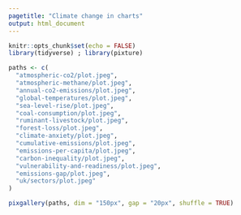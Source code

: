 ```yaml
---
pagetitle: "Climate change in charts"
output: html_document
---
```


```r
knitr::opts_chunk$set(echo = FALSE)
library(tidyverse) ; library(pixture)

paths <- c(
  "atmospheric-co2/plot.jpeg",
  "atmospheric-methane/plot.jpeg",
  "annual-co2-emissions/plot.jpeg",
  "global-temperatures/plot.jpeg",
  "sea-level-rise/plot.jpeg",
  "coal-consumption/plot.jpeg",
  "ruminant-livestock/plot.jpeg",
  "forest-loss/plot.jpeg",
  "climate-anxiety/plot.jpeg",
  "cumulative-emissions/plot.jpeg",
  "emissions-per-capita/plot.jpeg",
  "carbon-inequality/plot.jpeg",
  "vulnerability-and-readiness/plot.jpeg",
  "emissions-gap/plot.jpeg",
  "uk/sectors/plot.jpeg"
)
```

```r
pixgallery(paths, dim = "150px", gap = "20px", shuffle = TRUE)
```

